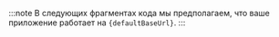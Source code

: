 
:::note
В следующих фрагментах кода мы предполагаем, что ваше приложение работает на <code>{defaultBaseUrl}</code>.
:::
